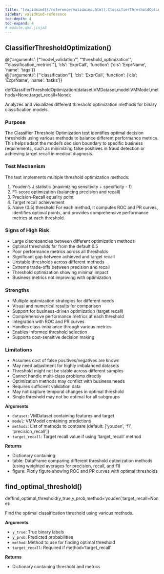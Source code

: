 ```yaml
---
title: "[validmind](/reference/validmind.html).ClassifierThresholdOptimization"
sidebar: validmind-reference
toc-depth: 4
toc-expand: 4
# module.qmd.jinja2
---
```


<!-- function.qmd.jinja2 -->

## ClassifierThresholdOptimization[()]{.muted}

<!-- signatures.jinja2 -->

::: {.signature}

<div class="decorator">@<!-- types.jinja2 - format_type --><span class="n">{'arguments': ["'model_validation'", "'threshold_optimization'", "'classification_metrics'"], 'cls': 'ExprCall', 'function': {'cls': 'ExprName', 'name': 'tags'}}</span></div><div class="decorator">@<!-- types.jinja2 - format_type --><span class="n">{'arguments': ["'classification'"], 'cls': 'ExprCall', 'function': {'cls': 'ExprName', 'name': 'tasks'}}</span></div>
<span class="kw">def</span><span class="name">ClassifierThresholdOptimization</span>(<span class="params"><span class="n">dataset</span><span class="p">:</span><!-- types.jinja2 - format_type --><span class="n">VMDataset</span><span class="muted">,</span></span><span class="params"><span class="n">model</span><span class="p">:</span><!-- types.jinja2 - format_type --><span class="n">VMModel</span><span class="muted">,</span></span><span class="params"><span class="n">methods</span><span class="o">=</span><span class="kc">None</span><span class="muted">,</span></span><span class="params"><span class="n">target_recall</span><span class="o">=</span><span class="kc">None</span></span>):

:::

<!-- docstring.jinja2 -->

Analyzes and visualizes different threshold optimization methods for binary classification models.

### Purpose

The Classifier Threshold Optimization test identifies optimal decision thresholds using various methods to balance different performance metrics. This helps adapt the model's decision boundary to specific business requirements, such as minimizing false positives in fraud detection or achieving target recall in medical diagnosis.

### Test Mechanism

The test implements multiple threshold optimization methods:

1. Youden's J statistic (maximizing sensitivity + specificity - 1)
1. F1-score optimization (balancing precision and recall)
1. Precision-Recall equality point
1. Target recall achievement
1. Naive (0.5) threshold For each method, it computes ROC and PR curves, identifies optimal points, and provides comprehensive performance metrics at each threshold.

### Signs of High Risk

- Large discrepancies between different optimization methods
- Optimal thresholds far from the default 0.5
- Poor performance metrics across all thresholds
- Significant gap between achieved and target recall
- Unstable thresholds across different methods
- Extreme trade-offs between precision and recall
- Threshold optimization showing minimal impact
- Business metrics not improving with optimization

### Strengths

- Multiple optimization strategies for different needs
- Visual and numerical results for comparison
- Support for business-driven optimization (target recall)
- Comprehensive performance metrics at each threshold
- Integration with ROC and PR curves
- Handles class imbalance through various metrics
- Enables informed threshold selection
- Supports cost-sensitive decision making

### Limitations

- Assumes cost of false positives/negatives are known
- May need adjustment for highly imbalanced datasets
- Threshold might not be stable across different samples
- Cannot handle multi-class problems directly
- Optimization methods may conflict with business needs
- Requires sufficient validation data
- May not capture temporal changes in optimal threshold
- Single threshold may not be optimal for all subgroups

**Arguments**

- `dataset`: VMDataset containing features and target
- `model`: VMModel containing predictions
- `methods`: List of methods to compare (default: ['youden', 'f1', 'precision_recall'])
- `target_recall`: Target recall value if using 'target_recall' method

**Returns**

- Dictionary containing:
- table: DataFrame comparing different threshold optimization methods (using weighted averages for precision, recall, and f1)
- figure: Plotly figure showing ROC and PR curves with optimal thresholds

<!-- function.qmd.jinja2 -->

## find_optimal_threshold[()]{.muted}

<!-- signatures.jinja2 -->

::: {.signature}

<span class="kw">def</span><span class="name">find_optimal_threshold</span>(<span class="params"><span class="n">y_true</span><span class="muted">,</span></span><span class="params"><span class="n">y_prob</span><span class="muted">,</span></span><span class="params"><span class="n">method</span><span class="o">=</span><span class="s1">'youden'</span><span class="muted">,</span></span><span class="params"><span class="n">target_recall</span><span class="o">=</span><span class="kc">None</span></span>):

:::

<!-- docstring.jinja2 -->

Find the optimal classification threshold using various methods.

**Arguments**

- `y_true`: True binary labels
- `y_prob`: Predicted probabilities
- `method`: Method to use for finding optimal threshold
- `target_recall`: Required if method='target_recall'

**Returns**

- Dictionary containing threshold and metrics
